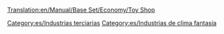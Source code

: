 [[Translation:en/Manual/Base Set/Economy/Toy Shop]]

{{es/Industrias| nombre = Tienda de juguetes
| imagen = ToyShop.png
| climas = [[es/Fantasía|Fantasía]]
| acepta = [[es/Manual/Base Set/Economy/Juguetes|Juguetes]]
| produce= Nada
| notas  = No existe en otros [[es/clima|climas]]
}}


[[Category:es/Industrias terciarias]]
[[Category:es/Industrias de clima fantasía]]